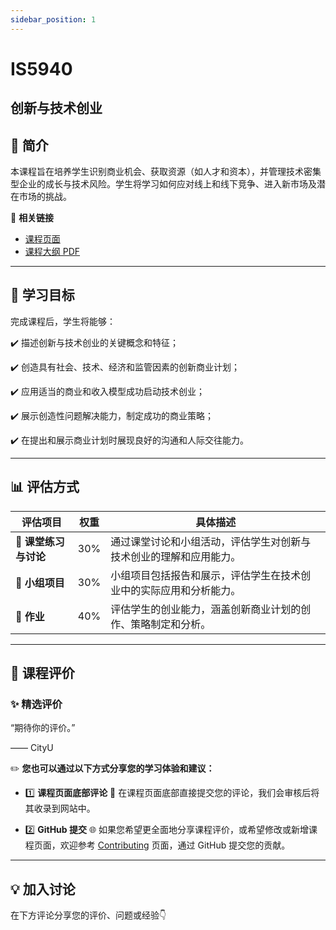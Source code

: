 ```yaml
---
sidebar_position: 1
---
```


# IS5940
## 创新与技术创业

## **📘 简介**
本课程旨在培养学生识别商业机会、获取资源（如人才和资本），并管理技术密集型企业的成长与技术风险。学生将学习如何应对线上和线下竞争、进入新市场及潜在市场的挑战。

🔗 **相关链接**
- [课程页面](https://www.cityu.edu.hk/catalogue/pg/202526/course/IS5940.htm)
- [课程大纲 PDF](https://www.cityu.edu.hk/catalogue/pg/202526/course/IS5940.pdf)

---

## **🎯 学习目标**

完成课程后，学生将能够：

✔️ 描述创新与技术创业的关键概念和特征；

✔️ 创造具有社会、技术、经济和监管因素的创新商业计划；

✔️ 应用适当的商业和收入模型成功启动技术创业；

✔️ 展示创造性问题解决能力，制定成功的商业策略；

✔️ 在提出和展示商业计划时展现良好的沟通和人际交往能力。

---

## **📊 评估方式**

| **评估项目**          | **权重** | **具体描述**                                                                                       |
|----------------------|---------|---------------------------------------------------------------------------------------------------|
| **📄 课堂练习与讨论** | 30%     | 通过课堂讨论和小组活动，评估学生对创新与技术创业的理解和应用能力。                              |
| **📄 小组项目**       | 30%     | 小组项目包括报告和展示，评估学生在技术创业中的实际应用和分析能力。                              |
| **📄 作业**           | 40%     | 评估学生的创业能力，涵盖创新商业计划的创作、策略制定和分析。                                   |

---

## **💬 课程评价**

### ✨ **精选评价**
<div className={commentStyles.commentBox}>
    <p className={commentStyles.commentText}>
        “期待你的评价。”
    </p>
    <p className={commentStyles.commentAuthor}>—— CityU</p>
</div>

✏️ **您也可以通过以下方式分享您的学习体验和建议：**

- 1️⃣ **课程页面底部评论**
💬 在课程页面底部直接提交您的评论，我们会审核后将其收录到网站中。

- 2️⃣ **GitHub 提交**
🌐 如果您希望更全面地分享课程评价，或希望修改或新增课程页面，欢迎参考 [Contributing](/contributing) 页面，通过 GitHub 提交您的贡献。


---

## **💡 加入讨论**

在下方评论分享您的评价、问题或经验👇
<Utterances />
